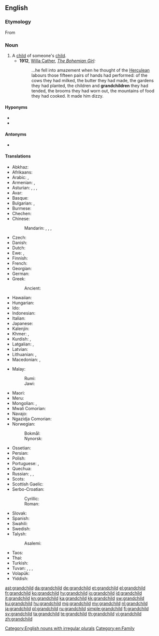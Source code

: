 ==English==
{{wikipedia}}

===Etymology===
From {{prefix|grand|child|lang=en}}

===Noun===
{{en-noun|grandchildren}}

# A [[child]] of someone's [[child]].
#* '''1912''', [[w:Willa Cather|Willa Cather]], ''[[w:The Bohemian Girl (short story)|The Bohemian Girl]]:''
#*: ...he fell into amazement when he thought of the [[Herculean]] labours those fifteen pairs of hands had performed: of the cows they had milked, the butter they had made, the gardens they had planted, the children and '''grandchildren''' they had tended, the brooms they had worn out, the mountains of food they had cooked. It made him dizzy.

====Hyponyms====
* {{l|en|granddaughter}}
* {{l|en|grandson}}

====Antonyms====
* {{sense|with regard to ancestry}} {{l|en|grandparent}}

====Translations====
{{trans-top|child of someone’s child}}
* Abkhaz: {{t-needed|ab}}
* Afrikaans: {{t+|af|kleinkind|n}}
* Arabic: {{t|ar|حَفِيد|m}} {{qualifier|grandson}}, {{t|ar|حَفِيدَة|f}} {{qualifier|granddaughter}}
* Armenian: {{t+|hy|թոռ}}, {{t+|hy|թոռնիկ}}
* Asturian: {{t+|ast|nietu|m}}, {{t+|ast|ñetu|m}}, {{t+|ast|nieta|f}}, {{t+|ast|ñeta|f}}
* Avar: {{t-needed|av}}
* Basque: {{t+|eu|biloba}}
* Bulgarian: {{t+|bg|внук|m}}, {{t+|bg|вну́чка|f}}
* Burmese: {{t+|my|မြေး|tr=mjí|sc=Mymr}}
* Chechen: {{t-needed|ce}}
* Chinese:
*: Mandarin: {{t+|cmn|孫子|tr=sūnzi|sc=Hani}}, {{t+|cmn|孫兒|sc=Hani}}, {{t+|cmn|孙儿|tr=sūn'ér|sc=Hani}} {{qualifier|grandson}}, {{t+|cmn|孫女|tr=sūnnǚ|sc=Hani}} {{qualifier|granddaughter}}
* Czech: {{t+|cs|vnouče|n}}
* Danish: {{t+|da|barnebarn|n}}
* Dutch: {{t+|nl|kleinkind|n}}
* Ewe: {{t|ee|tɔgbuiyɔvi|n}}, {{t|ee|mamayɔvi|n}}
* Finnish: {{t+|fi|lapsenlapsi}}
* French: {{t+|fr|petit-enfant|m}}
* Georgian: {{t+|ka|შვილიშვილი}}
* German: {{t+|de|Enkelkind|n}}
* Greek: {{t+|el|εγγόνι|n}}
*: Ancient: {{t|grc|ἔγγονος|m}}
* Hawaiian: {{t|haw|moʻopuna}}
* Hungarian: {{t+|hu|unoka}}
* Ido: {{t+|io|nepoto}}
* Indonesian: {{t+|id|cucu}}
* Italian: {{t+|it|nipote|m|f}}
* Japanese: {{t+|ja|孫|tr=まご, mago}}
* Kalenjin: {{t|kln|mjokoret}}
* Khmer: {{t+|km|ចៅ|sc=Khmr|tr=chav}}, {{t+|km|នត្តា|sc=Khmr|tr=noattaa}}
* Kurdish: {{t+|ku|nevî}}, {{t+|ku|torin}}
* Latgalian: {{t|ltg|bārnubārns}}, {{t|ltg|unuks}}
* Latvian: {{t|lv|mazbērns}}
* Lithuanian: {{t|lt|vaikaitis}}, {{t|lt|anūkas}}
* Macedonian: {{t|mk|внук|m}}, {{t|mk|вну́ка|f}}
{{trans-mid}}
* Malay:
*: Rumi: {{t|ms|cucu}}
*: Jawi: {{t|ms|چوچو|sc=Arab}}
* Maori: {{t|mi|mokopuna}}
* Meru: {{t|mer|kajuju}}
* Mongolian: {{t+|mn|ач|sc=Cyrl}}, {{t+|mn|зээ|sc=Cyrl}}
* Mwali Comorian: {{t|wlc|mdjuhu|c1|c2}}
* Navajo: {{t|nv|bitsóóké}}
* Ngazidja Comorian: {{t|zdj|mdjuhu}}
* Norwegian:
*: Bokmål: {{t+|nb|barnebarn|n}}
*: Nynorsk: {{t|nn|barnebarn|n}}
* Ossetian: {{t-needed|os}}
* Persian: {{t+|fa|نوه|tr=nave}}
* Polish: {{t|pl|wnuczę|n}}
* Portuguese: {{t+|pt|neto|m}}, {{t+|pt|neta|f}}
* Quechua: {{t|qu|willka}}
* Russian: {{t+|ru|внук|m}} {{qualifier|grandson}}, {{t+|ru|вну́чка|f}} {{qualifier|granddaughter}}, {{t+|ru|внук|m-p|alt=вну́ки}} {{qualifier|grandchildren}}
* Scots: {{t|sco|oe}}
* Scottish Gaelic: {{t+|gd|ogha|m}}
* Serbo-Croatian:
*: Cyrillic: {{t|sh|унуче|n}}
*: Roman: {{t+|sh|unuče|n}}
* Slovak: {{t|sk|vnúča|n}}
* Spanish: {{t+|es|nieto|m}}
* Swahili: {{t+|sw|mjukuu}}
* Swedish: {{t+|sv|barnbarn|n}}
* Talysh:
*: Asalemi: {{t|tly|نوه|tr=nava|sc=fa-Arab}}
* Taos: {{t|twf|mą́kuna}}
* Thai: {{t+|th|หลาน|tr=lăan}}
* Turkish: {{t+|tr|torun}}
* Tuvan: {{t|tyv|уруунуң уруу|tr=uruunuŋ uruu}}, {{t|tyv|уруунуң оглу|tr=uruunuŋ oglu}}, {{t|tyv|оглунуң уруу|tr=oglunuŋ uruu}}, {{t|tyv|оглунуң оглу|tr=oglunuŋ oglu}}
* Volapük: {{t+|vo|poscil}}
* Yiddish: {{t|yi|אייניקל|n|tr=eynikl|sc=Hebr}}
{{trans-bottom}}

[[Category:English nouns with irregular plurals]]
[[Category:en:Family]]

[[ast:grandchild]]
[[da:grandchild]]
[[de:grandchild]]
[[et:grandchild]]
[[el:grandchild]]
[[fr:grandchild]]
[[ko:grandchild]]
[[hy:grandchild]]
[[io:grandchild]]
[[id:grandchild]]
[[it:grandchild]]
[[kn:grandchild]]
[[ka:grandchild]]
[[kk:grandchild]]
[[sw:grandchild]]
[[ku:grandchild]]
[[hu:grandchild]]
[[mg:grandchild]]
[[my:grandchild]]
[[nl:grandchild]]
[[ja:grandchild]]
[[pl:grandchild]]
[[ru:grandchild]]
[[simple:grandchild]]
[[fi:grandchild]]
[[sv:grandchild]]
[[ta:grandchild]]
[[te:grandchild]]
[[th:grandchild]]
[[vi:grandchild]]
[[zh:grandchild]]